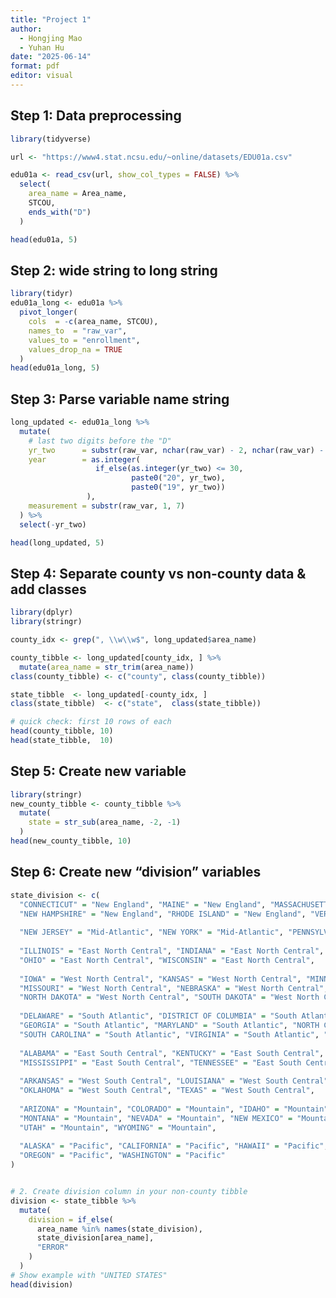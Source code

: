 ```yaml
---
title: "Project 1"
author: 
  - Hongjing Mao
  - Yuhan Hu
date: "2025-06-14"
format: pdf
editor: visual
---
```


## Step 1: Data preprocessing

```r
library(tidyverse)

url <- "https://www4.stat.ncsu.edu/~online/datasets/EDU01a.csv"

edu01a <- read_csv(url, show_col_types = FALSE) %>% 
  select(
    area_name = Area_name,   
    STCOU,
    ends_with("D")          
  )

head(edu01a, 5)              
```

## Step 2: wide string to long string

```r
library(tidyr)
edu01a_long <- edu01a %>% 
  pivot_longer(
    cols  = -c(area_name, STCOU),   
    names_to  = "raw_var",          
    values_to = "enrollment",       
    values_drop_na = TRUE          
  )
head(edu01a_long, 5)               
```

## Step 3: Parse variable name string

```r
long_updated <- edu01a_long %>% 
  mutate(
    # last two digits before the "D"
    yr_two      = substr(raw_var, nchar(raw_var) - 2, nchar(raw_var) - 1),  # e.g. "97" or "02"
    year        = as.integer(
                   if_else(as.integer(yr_two) <= 30,  
                           paste0("20", yr_two),
                           paste0("19", yr_two))      
                 ),
    measurement = substr(raw_var, 1, 7)               
  ) %>% 
  select(-yr_two)                                     

head(long_updated, 5)
```

## Step 4: Separate county vs non-county data & add classes

```r
library(dplyr)
library(stringr)

county_idx <- grep(", \\w\\w$", long_updated$area_name)

county_tibble <- long_updated[county_idx, ] %>% 
  mutate(area_name = str_trim(area_name))          
class(county_tibble) <- c("county", class(county_tibble))

state_tibble  <- long_updated[-county_idx, ]
class(state_tibble)  <- c("state",  class(state_tibble))

# quick check: first 10 rows of each
head(county_tibble, 10)
head(state_tibble,  10)
```

## Step 5: Create new variable

```r
library(stringr)
new_county_tibble <- county_tibble %>% 
  mutate(
    state = str_sub(area_name, -2, -1) 
  )
head(new_county_tibble, 10)
```

## Step 6: Create new "division" variables

```r
state_division <- c(
  "CONNECTICUT" = "New England", "MAINE" = "New England", "MASSACHUSETTS" = "New England",
  "NEW HAMPSHIRE" = "New England", "RHODE ISLAND" = "New England", "VERMONT" = "New England",
  
  "NEW JERSEY" = "Mid-Atlantic", "NEW YORK" = "Mid-Atlantic", "PENNSYLVANIA" = "Mid-Atlantic",
  
  "ILLINOIS" = "East North Central", "INDIANA" = "East North Central", "MICHIGAN" = "East North Central",
  "OHIO" = "East North Central", "WISCONSIN" = "East North Central",
  
  "IOWA" = "West North Central", "KANSAS" = "West North Central", "MINNESOTA" = "West North Central",
  "MISSOURI" = "West North Central", "NEBRASKA" = "West North Central",
  "NORTH DAKOTA" = "West North Central", "SOUTH DAKOTA" = "West North Central",
  
  "DELAWARE" = "South Atlantic", "DISTRICT OF COLUMBIA" = "South Atlantic", "District of Columbia" = "South Atlantic", "FLORIDA" = "South Atlantic",
  "GEORGIA" = "South Atlantic", "MARYLAND" = "South Atlantic", "NORTH CAROLINA" = "South Atlantic",
  "SOUTH CAROLINA" = "South Atlantic", "VIRGINIA" = "South Atlantic", "WEST VIRGINIA" = "South Atlantic",
  
  "ALABAMA" = "East South Central", "KENTUCKY" = "East South Central",
  "MISSISSIPPI" = "East South Central", "TENNESSEE" = "East South Central",
  
  "ARKANSAS" = "West South Central", "LOUISIANA" = "West South Central",
  "OKLAHOMA" = "West South Central", "TEXAS" = "West South Central",
  
  "ARIZONA" = "Mountain", "COLORADO" = "Mountain", "IDAHO" = "Mountain",
  "MONTANA" = "Mountain", "NEVADA" = "Mountain", "NEW MEXICO" = "Mountain",
  "UTAH" = "Mountain", "WYOMING" = "Mountain",
  
  "ALASKA" = "Pacific", "CALIFORNIA" = "Pacific", "HAWAII" = "Pacific",
  "OREGON" = "Pacific", "WASHINGTON" = "Pacific"
)


# 2. Create division column in your non-county tibble
division <- state_tibble %>%
  mutate(
    division = if_else(
      area_name %in% names(state_division),
      state_division[area_name],
      "ERROR"
    )
  )
# Show example with "UNITED STATES"
head(division)
```

